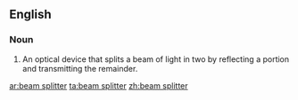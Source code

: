 ==English==

===Noun===
{{en-noun|sg=[[beam]] [[splitter]]}}
{{wikipedia}}

# An optical device that splits a beam of light in two by reflecting a portion and transmitting the remainder.

[[ar:beam splitter]]
[[ta:beam splitter]]
[[zh:beam splitter]]